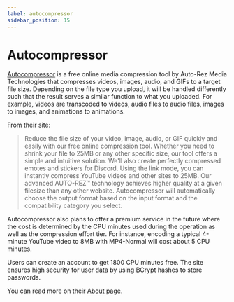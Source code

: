 ```yaml
---
label: autocompressor
sidebar_position: 15
---
```


# Autocompressor

[Autocompressor](https://autocompressor.net/) is a free online media compression tool by Auto-Rez Media Technologies that compresses videos, images, audio, and GIFs to a target file size. Depending on the file type you upload, it will be handled differently such that the result serves a similar function to what you uploaded. For example, videos are transcoded to videos, audio files to audio files, images to images, and animations to animations.

From their site:
> Reduce the file size of your video, image, audio, or GIF quickly and easily with our free online compression tool. Whether you need to shrink your file to 25MB or any other specific size, our tool offers a simple and intuitive solution. We'll also create perfectly compressed emotes and stickers for Discord. Using the link mode, you can instantly compress YouTube videos and other sites to 25MB. Our advanced AUTO-REZ™ technology achieves higher quality at a given filesize than any other website. Autocompressor will automatically choose the output format based on the input format and the compatibility category you select.

Autocompressor also plans to offer a premium service in the future where the cost is determined by the CPU minutes used during the operation as well as the compression effort tier. For instance, encoding a typical 4-minute YouTube video to 8MB with MP4-Normal will cost about 5 CPU minutes.

Users can create an account to get 1800 CPU minutes free. The site ensures high security for user data by using BCrypt hashes to store passwords.

You can read more on their [About page](https://autocompressor.net/about).
